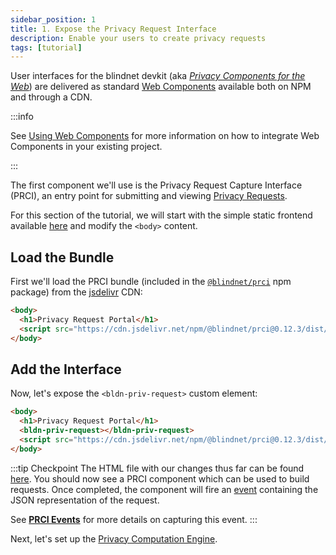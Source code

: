 ```yaml
---
sidebar_position: 1
title: 1. Expose the Privacy Request Interface
description: Enable your users to create privacy requests
tags: [tutorial]
---
```


User interfaces for the blindnet devkit (aka _[Privacy Components for the Web](https://github.com/blindnet-io/privacy-components-web)_) are delivered as standard [Web Components](https://www.webcomponents.org/introduction) available both on NPM and through a CDN.

:::info

See [Using Web Components](/docs/interfaces/install/using-web-components) for more information on how to integrate Web Components in your existing project.

:::

The first component we'll use is the Privacy Request Capture Interface (PRCI), an entry point for submitting and viewing [Privacy Requests](/docs/references/lexicon#privacy-request).

For this section of the tutorial, we will start with the simple static frontend available [here](https://github.com/blindnet-io/devkit-quickstart/blob/main/web/intro-start.html) and modify the `<body>` content.

## Load the Bundle

First we'll load the PRCI bundle (included in the [`@blindnet/prci`](https://www.npmjs.com/package/@blindnet/prci) npm package) from the [jsdelivr](https://www.jsdelivr.com/) CDN:

```html
<body>
  <h1>Privacy Request Portal</h1>
  <script src="https://cdn.jsdelivr.net/npm/@blindnet/prci@0.12.3/dist/index.all.min.js" type="module"></script>
</body>
```

<!--
:::info

Here, we use the `core` module build for performance improvement.

As this build only integrates the _core_ parts of the library, external dependencies like [Lit](https://lit.dev) will only be loaded once, even after we add other privacy components to this same web page.

Your specific context might be different. This is why each Privacy Component for the Web includes different builds and bundles covering any specific needs, as detailed in the [User Interfaces - Install](/docs/interfaces/install) section.

:::
-->

## Add the Interface

Now, let's expose the `<bldn-priv-request>` custom element:

```html
<body>
  <h1>Privacy Request Portal</h1>
  <bldn-priv-request></bldn-priv-request>
  <script src="https://cdn.jsdelivr.net/npm/@blindnet/prci@0.12.3/dist/index.all.min.js" type="module"></script>
</body>
```

:::tip Checkpoint
The HTML file with our changes thus far can be found [here](https://github.com/blindnet-io/devkit-quickstart/blob/main/web/expose-request-interface.html). You should now see a PRCI component which can be used to build requests. Once completed, the component will fire an [event](https://developer.mozilla.org/en-US/docs/Web/Events) containing the JSON representation of the request.

See [**PRCI Events**](/docs/Interfaces/PRCI/Events) for more details on capturing this event.
:::

Next, let's set up the [Privacy Computation Engine](./pce-set-up).

<!--
The `bldn-priv-request` custom element supports several attributes and properties to interact with it and configure its behavior.

Here, we only need to use the `computation-base-url` attribute to tell it to use our local PCE instance instead of the central one.

```html
<bldn-priv-request computation-base-url="http://localhost:9000/v0"></bldn-priv-request>
```

:::info Demo

This simple static demo can be tested live on [blindnet-io.github.io](https://blindnet-io.github.io/privacy-components-web/demos/static/).

Code can be found in the [privacy-components-web repository](https://github.com/blindnet-io/privacy-components-web/tree/main/demos/static).

:::

## Check Out our Demo Web App

Need to see a more advanced use case? We got you covered.

:::tip Check it out

See our Demo Web App in action on [blindnet-io.github.io](https://blindnet-io.github.io/privacy-components-web/demos/devkit-simple-tutorial/) and read its code in the [privacy-components-web repository](https://github.com/blindnet-io/privacy-components-web/tree/main/demos/devkit-simple-tutorial).

:::

We keep this project as minimalist as possible for the sake of simplicity. It only uses [lit](https://lit.dev/), with [Carbon Web Components](https://web-components.carbondesignsystem.com/) and the [Vaadin Router](https://hilla.dev/docs/routing/router). The build system has been set up using the [Open WC generator](https://open-wc.org/guides/developing-components/getting-started/) (refer to the README for more information).

You can either directly clone the whole monorepo locally:

```bash
git clone git@github.com:blindnet-io/privacy-components-web.git
cd privacy-components-web/demos/devkit-simple-tutorial/
```

or use [git sparse-checkout](https://git-scm.com/docs/git-sparse-checkout) to only download the project itself:

```bash
mkdir devkit-web-demo
cd devkit-web-demo
git init
git remote add -f origin git@github.com:blindnet-io/privacy-components-web.git
git config core.sparsecheckout true
echo "demos/devkit-simple-tutorial" >> .git/info/sparse-checkout
git pull origin main
```

Then, you'll need to install the project's dependencies using classic yarn (v1) or npm:

```bash
yarn install
# OR
npm install
```

Then, start the development server:

```bash
yarn start
# OR
npm start
```

and open the application in your browser using the given URL.

:::info

The next steps have been already developed in this demo project. You can therefore refer to it whenever in doubt.

:::
-->
